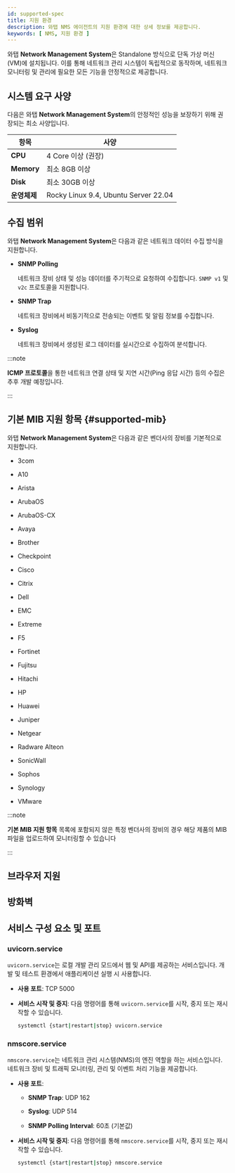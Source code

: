 ```yaml
---
id: supported-spec
title: 지원 환경
description: 와탭 NMS 에이전트의 지원 환경에 대한 상세 정보를 제공합니다.
keywords: [ NMS, 지원 환경 ]
---
```


와탭 **Network Management System**은 Standalone 방식으로 단독 가상 머신(VM)에 설치됩니다. 이를 통해 네트워크 관리 시스템이 독립적으로 동작하며, 네트워크 모니터링 및 관리에 필요한 모든 기능을 안정적으로 제공합니다.

## 시스템 요구 사양 

다음은 와탭 **Network Management System**의 안정적인 성능을 보장하기 위해 권장되는 최소 사양입니다. 

|항목|사양|
|---|---|
|**CPU**|4 Core 이상 (권장)|
|**Memory**|최소 8GB 이상 |
|**Disk**|최소 30GB 이상|
|**운영체제**|Rocky Linux 9.4, Ubuntu Server 22.04|

## 수집 범위 

와탭 **Network Management System**은 다음과 같은 네트워크 데이터 수집 방식을 지원합니다.

* **SNMP Polling** 

  네트워크 장비 상태 및 성능 데이터를 주기적으로 요청하여 수집합니다. `SNMP v1` 및 `v2c` 프로토콜을 지원합니다. 

* **SNMP Trap** 

  네트워크 장비에서 비동기적으로 전송되는 이벤트 및 알림 정보를 수집합니다.

* **Syslog** 

  네트워크 장비에서 생성된 로그 데이터를 실시간으로 수집하여 분석합니다.

:::note 

**ICMP 프로토콜**을 통한 네트워크 연결 상태 및 지연 시간(Ping 응답 시간) 등의 수집은 추후 개발 예정입니다.

:::

## 기본 MIB 지원 항목 {#supported-mib}

와탭 **Network Management System**은 다음과 같은 벤더사의 장비를 기본적으로 지원합니다. 

<Columns>
<Column className="text--left width--40">

* 3com

* A10

* Arista

* ArubaOS

* ArubaOS-CX

* Avaya

* Brother

* Checkpoint

* Cisco

* Citrix

* Dell

* EMC

* Extreme

</Column>
<Column className="text--left">

* F5

* Fortinet

* Fujitsu

* Hitachi

* HP

* Huawei

* Juniper

* Netgear

* Radware Alteon

* SonicWall

* Sophos

* Synology

* VMware

</Column>
</Columns>

:::note 

**기본 MIB 지원 항목** 목록에 포함되지 않은 특정 벤더사의 장비의 경우 해당 제품의 MIB 파일을 업로드하여 모니터링할 수 있습니다

:::

## 브라우저 지원


<Supportedbrowser />

## 방화벽


<Proxy /> 

## 서비스 구성 요소 및 포트

### uvicorn.service

`uvicorn.service`는 로컬 개발 관리 모드에서 웹 및 API를 제공하는 서비스입니다. 개발 및 테스트 환경에서 애플리케이션 실행 시 사용합니다.

* **사용 포트**: TCP 5000

* **서비스 시작 및 중지**: 다음 명령어를 통해 `uvicorn.service`를 시작, 중지 또는 재시작할 수 있습니다. 

  ```bash
  systemctl {start|restart|stop} uvicorn.service
  ```

### nmscore.service

`nmscore.service`는 네트워크 관리 시스템(NMS)의 엔진 역할을 하는 서비스입니다. 네트워크 장비 및 트래픽 모니터링, 관리 및 이벤트 처리 기능을 제공합니다.

* **사용 포트**:

  * **SNMP Trap**: UDP 162

  * **Syslog**: UDP 514

  * **SNMP Polling Interval**: 60초 (기본값)

* **서비스 시작 및 중지**: 다음 명령어를 통해 `nmscore.service`를 시작, 중지 또는 재시작할 수 있습니다. 

  ```bash
  systemctl {start|restart|stop} nmscore.service
  ```

